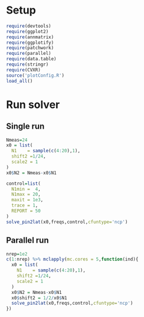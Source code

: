 # Setup
```r
require(devtools)
require(ggplot2)
require(annmatrix)
require(ggplotify)
require(patchwork)
require(parallel)
require(data.table)
require(stringr)
require(CVXR)
source('plotConfig.R')
load_all()
```

# Run solver

## Single run
```r
Nmeas=24
x0 = list(
  N1    = sample(c(4:20),1),
  shift2 =1/24,
  scale2 = 1
)
x0$N2 = Nmeas-x0$N1

control=list(
  N1min =  4,
  N1max = 20,
  maxit = 1e3,
  trace = 1,
  REPORT = 50
)
solve_pin2lat(x0,freqs,control,cfuntype='ncp')
```

## Parallel run
```r
nrep=1e2
c(1:nrep) %>% mclapply(mc.cores = 5,function(ind){
  x0 = list(
    N1    = sample(c(4:20),1),
    shift2 =1/24,
    scale2 = 1
  )
  x0$N2 = Nmeas-x0$N1
  x0$shift2 = 1/2/x0$N1
  solve_pin2lat(x0,freqs,control,cfuntype='ncp')
})
```